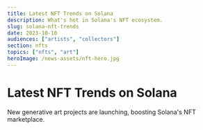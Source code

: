```yaml
---
title: Latest NFT Trends on Solana
description: What's hot in Solana's NFT ecosystem.
slug: solana-nft-trends
date: 2023-10-10
audiences: ["artists", "collectors"]
section: nfts
topics: ["nfts", "art"]
heroImage: /news-assets/nft-hero.jpg
---
```


# Latest NFT Trends on Solana

New generative art projects are launching, boosting Solana's NFT marketplace.
